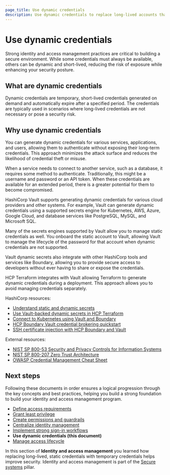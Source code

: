 ```yaml
---
page_title: Use dynamic credentials
description: Use dynamic credentials to replace long-lived accounts that are not used often to improve security.
---
```


# Use dynamic credentials

Strong identity and access management practices are critical to building a
secure environment. While some credentials must always be available, others can
be dynamic and short-lived, reducing the risk of exposure while enhancing your
security posture.

## What are dynamic credentials

Dynamic credentials are temporary, short-lived credentials generated on demand
and automatically expire after a specified period. The credentials are typically
used in scenarios where long-lived credentials are not necessary or pose a
security risk.

<VideoEmbed url="https://www.youtube.com/watch?v=1YNDSCcGbcQ"/>

## Why use dynamic credentials

You can generate dynamic credentials for various services, applications,
and users, allowing them to authenticate without exposing their long-term credentials.
This approach minimizes the attack surface and reduces the likelihood of
credential theft or misuse.

When a service needs to connect to another service, such as a database, it
requires some method to authenticate. Traditionally, this might be a username
and password or an API token. When these credentials are available for an
extended period, there is a greater potential for them to become compromised.

<VideoEmbed url="https://www.youtube.com/watch?v=E9XDfOVNN2U"/>

HashiCorp Vault supports generating dynamic credentials for various cloud
providers and other systems. For example, Vault can generate dynamic
credentials using a supported secrets engine for Kubernetes, AWS, Azure, Google Cloud, and
database services like PostgreSQL, MySQL, and Microsoft SQL.

Many of the secrets engines supported by Vault allow you to manage static
credentials as well. You onboard the static account to Vault, allowing Vault to
manage the lifecycle of the password for that account when dynamic
credentials are not supported.

Vault dynamic secrets also integrate with other HashiCorp tools and services
like Boundary, allowing you to provide secure access to developers without ever
having to share or expose the credentials.

<VideoEmbed url="https://www.youtube.com/watch?v=69UFSAIDQgM"/>

HCP Terraform integrates with Vault allowing Terraform to generate dynamic
credentials during a deployment. This approach allows you to avoid managing
credentials separately.

HashiCorp resources: 

- [Understand static and dynamic secrets](/vault/tutorials/get-started/understand-static-dynamic-secrets)
- [Use Vault-backed dynamic secrets in HCP Terraform](/terraform/cloud-docs/workspaces/dynamic-provider-credentials/vault-backed)
- [Connect to Kubernetes using Vault and Boundary](/boundary/tutorials/kubernetes-connect/kubernetes-getting-started-intro)
- [HCP Boundary Vault credential brokering quickstart](/boundary/tutorials/credential-management/hcp-vault-cred-brokering-quickstart)
- [SSH certificate injection with HCP Boundary and Vault](/boundary/tutorials/credential-management/hcp-certificate-injection)

External resources:

- [NIST SP 800-53 Security and Privacy Controls for Information Systems](https://csrc.nist.gov/pubs/sp/800/53/r5/upd1/final)
- [NIST SP 800-207 Zero Trust Architecture](https://csrc.nist.gov/pubs/sp/800/207/final)
- [OWASP Credential Management Cheat Sheet](https://cheatsheetseries.owasp.org/cheatsheets/Secrets_Management_Cheat_Sheet.html)

## Next steps

Following these documents in order ensures a logical progression through the key
concepts and best practices, helping you build a strong foundation to build your
identity and access management program.

- [Define access requirements](/well-architected-framework/secure-systems/identity-access-management/define-access-requirements)
- [Grant least privilege](/well-architected-framework/secure-systems/identity-access-management/grant-least-privilege)
- [Create permissions and guardrails](/well-architected-framework/secure-systems/identity-access-management/create-permissions-guardrails)
- [Centralize identity management](/well-architected-framework/secure-systems/identity-access-management/centralize-identity-management)
- [Implement strong sign-in workflows](/well-architected-framework/secure-systems/identity-access-management/implement-strong-sign-in-workflows)
- **Use dynamic credentials (this document)**
- [Manage access lifecycle](/well-architected-framework/secure-systems/identity-access-management/manage-access-lifecycle)

In this section of **Identity and access management** you learned how replacing
long-lived, static credentials with temporary credentials helps improve security.
Identity and access management is part of the [Secure
systems](/well-architected-framework/secure-systems) pillar.
